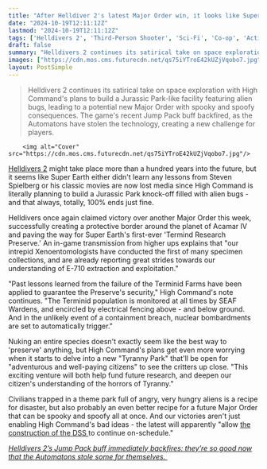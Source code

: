 ```yaml
---
title: "After Helldiver 2's latest Major Order win, it looks like Super Earth is setting up its own Terminid version of Jurassic Park"
date: "2024-10-19T12:11:12Z"
lastmod: "2024-10-19T12:11:12Z"
tags: ['Helldivers 2', 'Third-Person Shooter', 'Sci-Fi', 'Co-op', 'Action', 'Shooter']
draft: false
summary: "Helldivers 2 continues its satirical take on space exploration with High Command's plans to build a Jurassic Park-like facility featuring alien bugs, leading to a potential new Major Order with spooky and spoofy consequences. The game's recent Jump Pack buff backfired, as the Automatons have stolen the technology, creating a new challenge for players."
images: ["https://cdn.mos.cms.futurecdn.net/qs75iYTroE42kUZjVqobo7.jpg"]
layout: PostSimple
---
```

> Helldivers 2 continues its satirical take on space exploration with High Command's plans to build a Jurassic Park-like facility featuring alien bugs, leading to a potential new Major Order with spooky and spoofy consequences. The game's recent Jump Pack buff backfired, as the Automatons have stolen the technology, creating a new challenge for players.


        <img alt="Cover" src="https://cdn.mos.cms.futurecdn.net/qs75iYTroE42kUZjVqobo7.jpg"/>
        
[Helldivers 2](https://www.gamesradar.com/helldivers-2-guide/) might take place more than a hundred years into the future, but it seems like Super Earth either didn't learn any lessons from Steven Spielberg or his classic movies are now lost media since High Command is literally planning to build a Jurassic Park knock-off filled with alien bugs - and that always, totally, 100% ends just fine.

Helldivers once again claimed victory over another Major Order this week, successfully creating a protective border around the planet of Acamar IV and paving the way for Super Earth's first-ever 'Termind Research Preserve.' An in-game transmission from higher ups explains that "our intrepid Xenoentomologists have conducted the first of many specimen collections, and are already reporting great strides towards our understanding of E-710 extraction and exploitation."

"Past lessons learned from the failure of the Terminid Farms have been applied to guarantee the Preserve's security," High Command's note continues. "The Terminid population is monitored at all times by SEAF Wardens, and encircled by electrical fencing above - and below ground. And in the unlikely event of a containment breach, nuclear bombardments are set to automatically trigger."

Nuking an entire species doesn't exactly seem like the best way to 'preserve' anything, but High Command's plans get even more worrying when it starts to delve into a new "Tyranny Park" that'll be open for "adventurous and well-paying citizens" to see the critters up close. "This exciting venture will both help fund future research, and deepen our citizen's understanding of the horrors of Tyranny."

Civilians trapped in a theme park full of angry, very hungry aliens is a recipe for disaster, but also probably an even better recipe for a future Major Order that can be spooky and spoofy all at once. And our victories aren't just enabling High Command's bad ideas - the latest will apparently "allow [the construction of the DSS ](https://www.gamesradar.com/games/third-person-shooter/helldivers-2/)to continue on-schedule."

[<em>Helldivers 2’s Jump Pack buff immediately backfires: they’re so good now that the Automatons stole some for themselves.</em> ](https://www.gamesradar.com/games/third-person-shooter/helldivers-2s-jump-pack-buff-immediately-backfires-theyre-so-good-now-that-the-automatons-stole-some-for-themselves-and-the-jet-brigade-is-kicking-our-butts/)
        